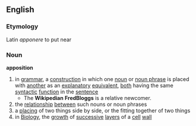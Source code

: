 ==English==
===Etymology===
Latin ''apponere'' to put near
===Noun===
'''apposition'''
# in [[grammar]], a [[construction]] in which one [[noun]] or [[noun phrase]] is placed with [[another]] as an [[expain|explanatory]] [[equivalent]], [[both]] having the same [[syntactic]] [[function]] in the [[sentence]]
#* The '''Wikipedian''' '''FredBloggs''' is a relative newcomer.
# the [[relationship]] [[between]] such nouns or noun phrases
# a [[placing]] of two things side by side, or the fitting together of two things
# in [[Biology]], the [[growth]] of [[successive]] [[layer]]s of a [[cell]] [[wall]]